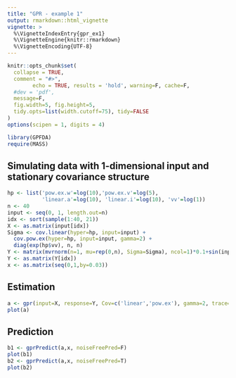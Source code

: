 ```yaml
---
title: "GPR - example 1"
output: rmarkdown::html_vignette
vignette: >
  %\VignetteIndexEntry{gpr_ex1}
  %\VignetteEngine{knitr::rmarkdown}
  %\VignetteEncoding{UTF-8}
---
```


```r
knitr::opts_chunk$set(
  collapse = TRUE,
  comment = "#>",
        echo = TRUE, results = 'hold', warning=F, cache=F, 
  #dev = 'pdf', 
  message=F, 
  fig.width=5, fig.height=5,
  tidy.opts=list(width.cutoff=75), tidy=FALSE
)
options(scipen = 1, digits = 4)
```

```r
library(GPFDA)
require(MASS)
```

## Simulating data with 1-dimensional input and stationary covariance structure

```r
hp <- list('pow.ex.w'=log(10),'pow.ex.v'=log(5),
           'linear.a'=log(10), 'linear.i'=log(10), 'vv'=log(1))
n <- 40
input <- seq(0, 1, length.out=n)
idx <- sort(sample(1:40, 21))
X <- as.matrix(input[idx])
Sigma <- cov.linear(hyper=hp, input=input) + 
  cov.pow.ex(hyper=hp, input=input, gamma=2) + 
  diag(exp(hp$vv), n, n)
Y <- matrix(mvrnorm(n=1, mu=rep(0,n), Sigma=Sigma), ncol=1)*0.1+sin(input*6)
Y <- as.matrix(Y[idx])
x <- as.matrix(seq(0,1,by=0.03))
```

## Estimation
```r
a <- gpr(input=X, response=Y, Cov=c('linear','pow.ex'), gamma=2, trace=4)
plot(a)
```

## Prediction
```r
b1 <- gprPredict(a,x, noiseFreePred=F)
plot(b1)
b2 <- gprPredict(a,x, noiseFreePred=T)
plot(b2)
```

